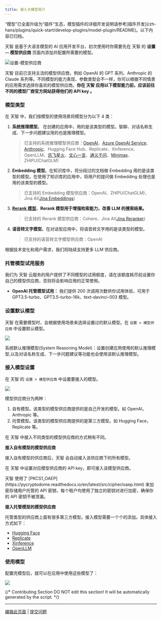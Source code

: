 ```yaml
---
title: 接入大模型简介
---
```


<Warning>
    “模型”已全面升级为“插件”生态，模型插件的详细开发说明请参考[插件开发](/zh-hans/plugins/quick-start/develop-plugins/model-plugin/README)。以下内容已归档。
</Warning>


天智 是基于大语言模型的 AI 应用开发平台，初次使用时你需要先在 天智 的 **设置 -- 模型供应商** 页面内添加并配置所需要的模型。

![设置-模型供应商](https://assets-docs.dify.ai/dify-enterprise-mintlify/zh_CN/guides/model-configuration/e83d92f43b9cd8eca719b3c27ca63418.png)

天智 目前已支持主流的模型供应商，例如 OpenAI 的 GPT 系列、Anthropic 的 Claude 系列等。不同模型的能力表现、参数类型会不一样，你可以根据不同情景的应用需求选择你喜欢的模型供应商。**你在 天智 应用以下模型能力前，应该前往不同的模型厂商官方网站获得他们的 API key 。**

### 模型类型

在 天智 中，我们按模型的使用场景将模型分为以下 4 类：

1.  **系统推理模型**。 在创建的应用中，用的是该类型的模型。智聊、对话名称生成、下一步问题建议用的也是推理模型。

    > 已支持的系统推理模型供应商：[OpenAI](https://platform.openai.com/account/api-keys)、[Azure OpenAI Service](https://azure.microsoft.com/en-us/products/ai-services/openai-service/)、[Anthropic](https://console.anthropic.com/account/keys)、Hugging Face Hub、Replicate、Xinference、OpenLLM、[讯飞星火](https://www.xfyun.cn/solutions/xinghuoAPI)、[文心一言](https://console.bce.baidu.com/qianfan/ais/console/applicationConsole/application)、[通义千问](https://dashscope.console.aliyun.com/api-key\_management?spm=a2c4g.11186623.0.0.3bbc424dxZms9k)、[Minimax](https://api.minimax.chat/user-center/basic-information/interface-key)、ZHIPU(ChatGLM)
2.  **Embedding 模型**。在知识库中，将分段过的文档做 Embedding 用的是该类型的模型。在使用了知识库的应用中，将用户的提问做 Embedding 处理也是用的该类型的模型。

    > 已支持的 Embedding 模型供应商：OpenAI、ZHIPU(ChatGLM)、Jina AI([Jina Embeddings](https://jina.ai/embeddings/))
3.  [**Rerank 模型**](/zh-hans/advanced/retrieval-augment/rerank)。**Rerank 模型用于增强检索能力，改善 LLM 的搜索结果。**

    > 已支持的 Rerank 模型供应商：Cohere、Jina AI([Jina Reranker](https://jina.ai/reranker))
4.  **语音转文字模型**。在对话型应用中，将语音转文字用的是该类型的模型。

    > 已支持的语音转文字模型供应商：OpenAI

根据技术变化和用户需求，我们将陆续支持更多 LLM 供应商。

### 托管模型试用服务

我们为 天智 云服务的用户提供了不同模型的试用额度，请在该额度耗尽前设置你自己的模型供应商，否则将会影响应用的正常使用。

* **OpenAI 托管模型试用：** 我们提供 200 次调用次数供你试用体验，可用于 GPT3.5-turbo、GPT3.5-turbo-16k、text-davinci-003 模型。

### 设置默认模型

天智 在需要模型时，会根据使用场景来选择设置过的默认模型。在 `设置 > 模型供应商` 中设置默认模型。

![](https://assets-docs.dify.ai/dify-enterprise-mintlify/zh_CN/guides/model-configuration/c5ac5f32deb020a8aae46045d3ee9c8d.png)

系统默认推理模型(System Reasoning Model)：设置创建应用使用的默认推理模型,以及对话名称生成、下一步问题建议等功能也会使用该默认推理模型。

### 接入模型设置

在 天智 的 `设置 > 模型供应商` 中设置要接入的模型。

![](https://assets-docs.dify.ai/dify-enterprise-mintlify/zh_CN/guides/model-configuration/a8d65b27c806b0a6fabe88099023d116.png)

模型供应商分为两种：

1. 自有模型。该类型的模型供应商提供的是自己开发的模型。如 OpenAI，Anthropic 等。
2. 托管模型。该类型的模型供应商提供的是第三方模型。如 Hugging Face，Replicate 等。

在 天智 中接入不同类型的模型供应商的方式稍有不同。

**接入自有模型的模型供应商**

接入自有模型的供应商后，天智 会自动接入该供应商下的所有模型。

在 天智 中设置对应模型供应商的 API key，即可接入该模型供应商。

<Info>
天智 使用了 [PKCS1_OAEP](https://pycryptodome.readthedocs.io/en/latest/src/cipher/oaep.html) 来加密存储用户托管的 API 密钥，每个租户均使用了独立的密钥对进行加密，确保你的 API 密钥不被泄漏。
</Info>

**接入托管模型的模型供应商**

托管类型的供应商上面有很多第三方模型。接入模型需要一个个的添加。具体接入方式如下：

* [Hugging Face](../../development/models-integration/hugging-face)
* [Replicate](../../development/models-integration/replicate)
* [Xinference](../../development/models-integration/xinference)
* [OpenLLM](../../development/models-integration/openllm)

### 使用模型

配置完模型后，就可以在应用中使用这些模型了：

![](https://assets-docs.dify.ai/dify-enterprise-mintlify/zh_CN/guides/model-configuration/055e92f8634c0ba1bdd2c559f7d8997d.png)

{/*
Contributing Section
DO NOT edit this section!
It will be automatically generated by the script.
*/}

---

[编辑此页面](https://github.com/langgenius/dify-docs/edit/main/zh-hans/guides/model-configuration/readme.mdx) | [提交问题](https://github.com/langgenius/dify-docs/issues/new?template=docs.yml)

